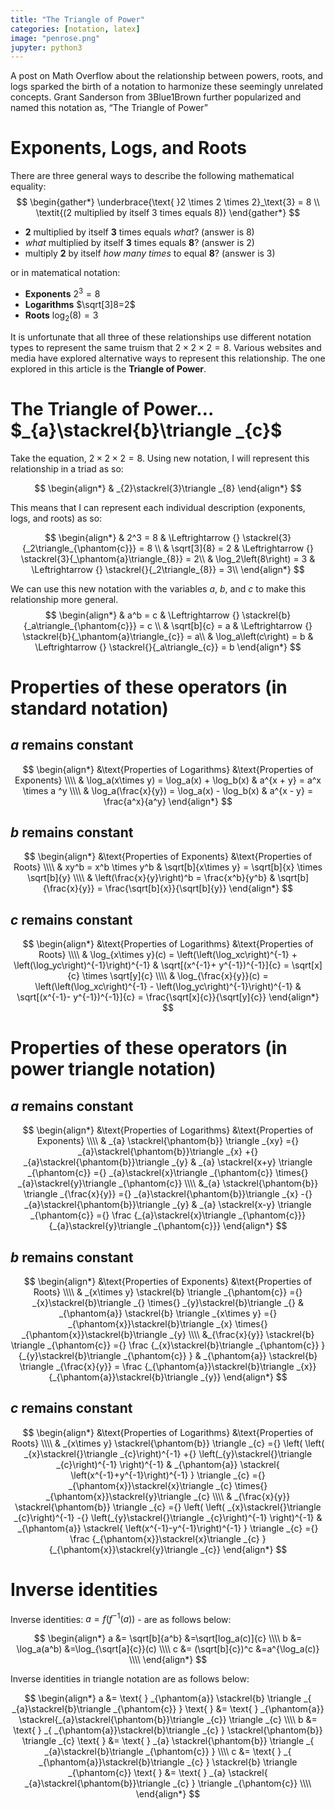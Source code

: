 ```yaml
---
title: "The Triangle of Power"
categories: [notation, latex]
image: "penrose.png"
jupyter: python3
---
```


A post on Math Overflow about the relationship between powers, roots, and logs sparked the birth of a notation to harmonize these seemingly unrelated concepts. Grant Sanderson from 3Blue1Brown further popularized and named this notation as, "The Triangle of Power"

# Exponents, Logs, and Roots

There are three general ways to describe the following mathematical equality: $$
\begin{gather*}
\underbrace{\text{  }2 \times 2 \times 2}_\text{3} = 8 \\
\textit{(2 multiplied by itself 3 times equals 8)}
\end{gather*}
$$

-   **2** multiplied by itself **3** times equals *what*? (answer is 8)
-   *what* multiplied by itself **3** times equals **8**? (answer is 2)
-   multiply **2** by itself *how many times* to equal **8**? (answer is 3)

or in matematical notation:

-   **Exponents** $2^3=8$
-   **Logarithms** $\sqrt[3]8=2$
-   **Roots** $\log_2(8) = 3$

It is unfortunate that all three of these relationships use different notation types to represent the same truism that $2\times2\times2=8$. Various websites and media have explored alternative ways to represent this relationship. The one explored in this article is the **Triangle of Power**.

# The Triangle of Power... $_{a}\stackrel{b}\triangle _{c}$

Take the equation, $2\times2\times2=8$. Using new notation, I will represent this relationship in a triad as so:

$$
\begin{align*}
& _{2}\stackrel{3}\triangle _{8} 
\end{align*}
$$

This means that I can represent each individual description (exponents, logs, and roots) as so:

$$
\begin{align*}
& 2^3 = 8 & \Leftrightarrow {} \stackrel{3}{_2\triangle_{\phantom{c}}} = 8 \\
& \sqrt[3]{8} = 2 & \Leftrightarrow {} \stackrel{3}{_\phantom{a}\triangle_{8}} = 2\\
& \log_2\left(8\right) = 3 & \Leftrightarrow {} \stackrel{}{_2\triangle_{8}} = 3\\
\end{align*}
$$

We can use this new notation with the variables $a$, $b$, and $c$ to make this relationship more general. $$
\begin{align*}
& a^b = c & \Leftrightarrow {} \stackrel{b}{_a\triangle_{\phantom{c}}} = c \\
& \sqrt[b]{c} = a & \Leftrightarrow {} \stackrel{b}{_\phantom{a}\triangle_{c}} = a\\
& \log_a\left(c\right) = b & \Leftrightarrow {} \stackrel{}{_a\triangle_{c}} = b
\end{align*}
$$

# Properties of these operators (in standard notation)

## $a$ remains constant

$$
\begin{align*}
&\text{Properties of Logarithms}
&\text{Properties of Exponents}
\\\\
&
\log_a(x\times y) = \log_a(x) + \log_b(x)
&
a^{x + y} = a^x \times a ^y
\\\\
&
\log_a(\frac{x}{y}) = \log_a(x) - \log_b(x)
&
a^{x - y} = \frac{a^x}{a^y}
\end{align*}
$$

## $b$ remains constant

$$
\begin{align*}
&\text{Properties of Exponents}
&\text{Properties of Roots}
\\\\
&   xy^b = x^b \times y^b
&   \sqrt[b]{x\times y} = \sqrt[b]{x} \times \sqrt[b]{y}
\\\\
&   \left(\frac{x}{y}\right)^b = \frac{x^b}{y^b}
&   \sqrt[b]{\frac{x}{y}} = \frac{\sqrt[b]{x}}{\sqrt[b]{y}}
\end{align*}
$$

## $c$ remains constant

$$
\begin{align*}
&\text{Properties of Logarithms}
&\text{Properties of Roots}
\\\\
&   \log_{x\times y}(c) = \left(\left(\log_xc\right)^{-1} + \left(\log_yc\right)^{-1}\right)^{-1}
&   \sqrt[(x^{-1}+ y^{-1})^{-1}]{c} = \sqrt[x]{c} \times \sqrt[y]{c}
\\\\
&   \log_{\frac{x}{y}}(c) = \left(\left(\log_xc\right)^{-1} - \left(\log_yc\right)^{-1}\right)^{-1}
&   \sqrt[(x^{-1}- y^{-1})^{-1}]{c} = \frac{\sqrt[x]{c}}{\sqrt[y]{c}}
\end{align*}
$$

# Properties of these operators (in power triangle notation)

## $a$ remains constant

$$
\begin{align*}
&\text{Properties of Logarithms}
&\text{Properties of Exponents}
\\\\
&
_{a}
\stackrel{\phantom{b}}
\triangle _{xy} 
={}
_{a}\stackrel{\phantom{b}}\triangle _{x} +{}
_{a}\stackrel{\phantom{b}}\triangle _{y}
&
_{a}
\stackrel{x+y}
\triangle _{\phantom{c}} 
={}
_{a}\stackrel{x}\triangle _{\phantom{c}} \times{}
_{a}\stackrel{y}\triangle _{\phantom{c}}
\\\\
&_{a}
\stackrel{\phantom{b}}
\triangle _{\frac{x}{y}} 
={}
_{a}\stackrel{\phantom{b}}\triangle _{x} -{}
_{a}\stackrel{\phantom{b}}\triangle _{y}
&
_{a}
\stackrel{x-y}
\triangle _{\phantom{c}} 
={}
\frac
{_{a}\stackrel{x}\triangle _{\phantom{c}}}
{_{a}\stackrel{y}\triangle _{\phantom{c}}}
\end{align*}
$$

## $b$ remains constant

$$
\begin{align*}
&\text{Properties of Exponents}
&\text{Properties of Roots}
\\\\
&
_{x\times y}
\stackrel{b}
\triangle _{\phantom{c}} 
={}
_{x}\stackrel{b}\triangle _{} \times{}
_{y}\stackrel{b}\triangle _{}
&
_{\phantom{a}}
\stackrel{b}
\triangle _{x\times y} 
={}
_{\phantom{x}}\stackrel{b}\triangle _{x} \times{}
_{\phantom{x}}\stackrel{b}\triangle _{y}
\\\\
&_{\frac{x}{y}}
\stackrel{b}
\triangle _{\phantom{c}} 
={}
\frac
{_{x}\stackrel{b}\triangle _{\phantom{c}} }
{_{y}\stackrel{b}\triangle _{\phantom{c}} }
&
_{\phantom{a}}
\stackrel{b}
\triangle _{\frac{x}{y}} 
=
\frac
{_{\phantom{a}}\stackrel{b}\triangle _{x}}
{_{\phantom{a}}\stackrel{b}\triangle _{y}}
\end{align*}
$$

## $c$ remains constant

$$
\begin{align*}
&\text{Properties of Logarithms}
&\text{Properties of Roots}
\\\\
&
_{x\times y}
\stackrel{\phantom{b}}
\triangle _{c} 
={}
\left(
\left( _{x}\stackrel{}\triangle _{c}\right)^{-1} +{}
\left(_{y}\stackrel{}\triangle _{c}\right)^{-1}
\right)^{-1}
&
_{\phantom{a}}
\stackrel{
  \left(x^{-1}+y^{-1}\right)^{-1}
}
\triangle _{c} 
={}
_{\phantom{x}}\stackrel{x}\triangle _{c} \times{}
_{\phantom{x}}\stackrel{y}\triangle _{c}
\\\\
&
_{\frac{x}{y}}
\stackrel{\phantom{b}}
\triangle _{c} 
={}
\left(
\left( _{x}\stackrel{}\triangle _{c}\right)^{-1} -{}
\left(_{y}\stackrel{}\triangle _{c}\right)^{-1}
\right)^{-1}
&
_{\phantom{a}}
\stackrel{
  \left(x^{-1}-y^{-1}\right)^{-1}
}
\triangle _{c} 
={}
\frac
{_{\phantom{x}}\stackrel{x}\triangle _{c} }
{_{\phantom{x}}\stackrel{y}\triangle _{c}}
\end{align*}
$$

# Inverse identities

Inverse identities: $a = f(f^{-1}(a))$ - are as follows below:

$$
\begin{align*}
a &= \sqrt[b]{a^b} &=\sqrt[log_a(c)]{c}
\\\\
b &= \log_a(a^b) &=\log_{\sqrt[a]{c}}(c)
\\\\
c &= (\sqrt[b]{c})^c &=a^{\log_a(c)}
\\\\
\end{align*}
$$

Inverse identities in triangle notation are as follows below:

$$
\begin{align*}
a &= \text{ }
_{\phantom{a}}
\stackrel{b}
\triangle _{    _{a}\stackrel{b}\triangle _{\phantom{c}}    } 
\text{ } &= \text{ }
_{\phantom{a}}
\stackrel{_{a}\stackrel{\phantom{b}}\triangle _{c}}
\triangle _{c} \\\\
b &= \text{ }
_{    _{\phantom{a}}\stackrel{b}\triangle _{c}    }
\stackrel{\phantom{b}}
\triangle _{c} 
\text{ } &= \text{ }
_{a}
\stackrel{\phantom{b}}
\triangle _{    _{a}\stackrel{b}\triangle _{\phantom{c}}    } \\\\ 
c &= \text{ }
_{    _{\phantom{a}}\stackrel{b}\triangle _{c}    }
\stackrel{b}
\triangle _{\phantom{c}} 
\text{ } &= \text{ }
_{a}
\stackrel{    _{a}\stackrel{\phantom{b}}\triangle _{c}    }
\triangle _{\phantom{c}} \\\\
\end{align*}
$$
